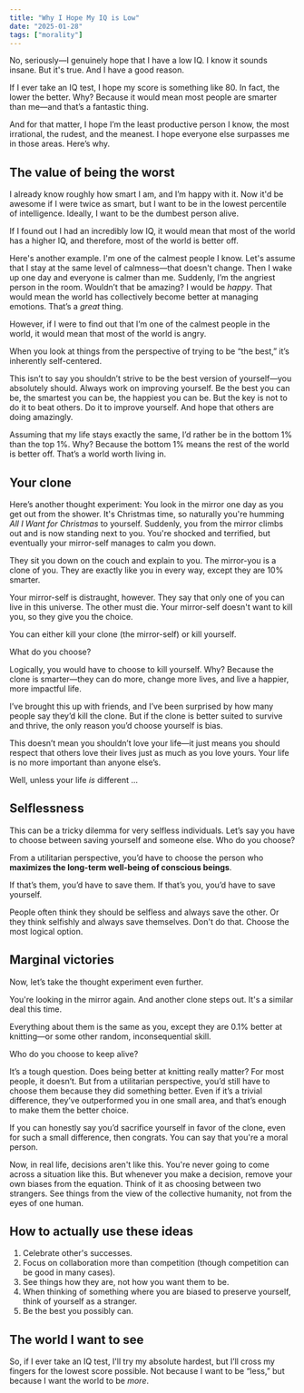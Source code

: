 ```yaml
---
title: "Why I Hope My IQ is Low"
date: "2025-01-28"
tags: ["morality"]
---
```


No, seriously—I genuinely hope that I have a low IQ. I know it sounds insane. But it's true. And I have a good reason.

If I ever take an IQ test, I hope my score is something like 80. In fact, the lower the better. Why? Because it would mean most people are smarter than me—and that’s a fantastic thing.

And for that matter, I hope I’m the least productive person I know, the most irrational, the rudest, and the meanest. I hope everyone else surpasses me in those areas. Here’s why.

## The value of being the worst

I already know roughly how smart I am, and I’m happy with it. Now it'd be awesome if I were twice as smart, but I want to be in the lowest percentile of intelligence. Ideally, I want to be the dumbest person alive.

If I found out I had an incredibly low IQ, it would mean that most of the world has a higher IQ, and therefore, most of the world is better off.

Here's another example. I'm one of the calmest people I know. Let's assume that I stay at the same level of calmness—that doesn't change. Then I wake up one day and everyone is calmer than me. Suddenly, I’m the angriest person in the room. Wouldn’t that be amazing? I would be _happy_. That would mean the world has collectively become better at managing emotions. That’s a _great_ thing.

However, if I were to find out that I’m one of the calmest people in the world, it would mean that most of the world is angry.

When you look at things from the perspective of trying to be “the best,” it’s inherently self-centered.

This isn’t to say you shouldn’t strive to be the best version of yourself—you absolutely should. Always work on improving yourself. Be the best you can be, the smartest you can be, the happiest you can be. But the key is not to do it to beat others. Do it to improve yourself. And hope that others are doing amazingly.

Assuming that my life stays exactly the same, I’d rather be in the bottom 1% than the top 1%. Why? Because the bottom 1% means the rest of the world is better off. That’s a world worth living in.

## Your clone

Here’s another thought experiment: You look in the mirror one day as you get out from the shower. It's Christmas time, so naturally you're humming _All I Want for Christmas_ to yourself. Suddenly, you from the mirror climbs out and is now standing next to you. You're shocked and terrified, but eventually your mirror-self manages to calm you down.

They sit you down on the couch and explain to you. The mirror-you is a clone of you. They are exactly like you in every way, except they are 10% smarter.

Your mirror-self is distraught, however. They say that only one of you can live in this universe. The other must die. Your mirror-self doesn't want to kill you, so they give you the choice.

You can either kill your clone (the mirror-self) or kill yourself.

What do you choose?

Logically, you would have to choose to kill yourself. Why? Because the clone is smarter—they can do more, change more lives, and live a happier, more impactful life.

I’ve brought this up with friends, and I’ve been surprised by how many people say they’d kill the clone. But if the clone is better suited to survive and thrive, the only reason you’d choose yourself is bias.

This doesn’t mean you shouldn’t love your life—it just means you should respect that others love their lives just as much as you love yours. Your life is no more important than anyone else’s.

Well, unless your life _is_ different ...

## Selflessness

This can be a tricky dilemma for very selfless individuals. Let’s say you have to choose between saving yourself and someone else. Who do you choose?

From a utilitarian perspective, you’d have to choose the person who **maximizes the long-term well-being of conscious beings**.

If that’s them, you’d have to save them. If that’s you, you’d have to save yourself.

People often think they should be selfless and always save the other. Or they think selfishly and always save themselves. Don't do that. Choose the most logical option.

## Marginal victories

Now, let’s take the thought experiment even further.

You're looking in the mirror again. And another clone steps out. It's a similar deal this time.

Everything about them is the same as you, except they are 0.1% better at knitting—or some other random, inconsequential skill.

Who do you choose to keep alive?

It’s a tough question. Does being better at knitting really matter? For most people, it doesn’t. But from a utilitarian perspective, you’d still have to choose them because they did something better. Even if it’s a trivial difference, they’ve outperformed you in one small area, and that’s enough to make them the better choice.

If you can honestly say you’d sacrifice yourself in favor of the clone, even for such a small difference, then congrats. You can say that you're a moral person.

Now, in real life, decisions aren't like this. You're never going to come across a situation like this. But whenever you make a decision, remove your own biases from the equation. Think of it as choosing between two strangers. See things from the view of the collective humanity, not from the eyes of one human.

## How to actually use these ideas

1. Celebrate other's successes.
2. Focus on collaboration more than competition (though competition can be good in many cases).
3. See things how they are, not how you want them to be.
4. When thinking of something where you are biased to preserve yourself, think of yourself as a stranger.
5. Be the best you possibly can.

## The world I want to see

So, if I ever take an IQ test, I'll try my absolute hardest, but I’ll cross my fingers for the lowest score possible. Not because I want to be “less,” but because I want the world to be _more_.
